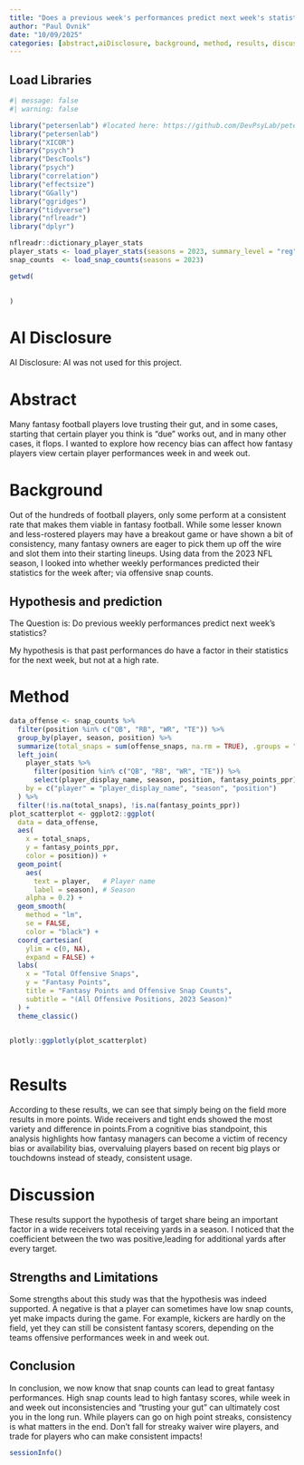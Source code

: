 ```yaml
---
title: "Does a previous week's performances predict next week's statistics?"
author: "Paul Ovnik"
date: "10/09/2025"
categories: [abstract,aiDisclosure, background, method, results, discussion,strengthslimitations, conclusion]
---
```


## Load Libraries {#sec-loadLibraries}

```r
#| message: false
#| warning: false

library("petersenlab") #located here: https://github.com/DevPsyLab/petersenlab
library("petersenlab")
library("XICOR")
library("psych")
library("DescTools")
library("psych")
library("correlation")
library("effectsize")
library("GGally")
library("ggridges")
library("tidyverse")
library("nflreadr")
library("dplyr")

nflreadr::dictionary_player_stats
player_stats <- load_player_stats(seasons = 2023, summary_level = "reg")
snap_counts  <- load_snap_counts(seasons = 2023)

getwd(
  

)

```

# AI Disclosure {#sec-aiDisclosure}

AI Disclosure: AI was not used for this project.


# Abstract {#sec-abstract}
Many fantasy football players love trusting their gut, and in some cases, starting that certain player you think is "due" works out, and in many other cases, it flops. I wanted to explore how recency bias can affect how fantasy players view certain player performances week in and week out.

# Background {#sec-background}
Out of the hundreds of football players, only some perform at a consistent rate that makes them viable in fantasy football. While some lesser known and less-rostered players may have a breakout game or have shown a bit of consistency, many fantasy owners are eager to pick them up off the wire and slot them into their starting lineups. Using data from the 2023 NFL season, I looked into whether weekly performances predicted their statistics for the week after; via offensive snap counts.

## Hypothesis and prediction

The Question is: Do previous weekly performances predict next week's statistics?

My hypothesis is that past performances do have a factor in their statistics for the next week, but not at a high rate.

# Method {#sec-method}

```r
data_offense <- snap_counts %>%
  filter(position %in% c("QB", "RB", "WR", "TE")) %>%
  group_by(player, season, position) %>%
  summarize(total_snaps = sum(offense_snaps, na.rm = TRUE), .groups = "drop") %>%
  left_join(
    player_stats %>%
      filter(position %in% c("QB", "RB", "WR", "TE")) %>%
      select(player_display_name, season, position, fantasy_points_ppr),
    by = c("player" = "player_display_name", "season", "position")
  ) %>%
  filter(!is.na(total_snaps), !is.na(fantasy_points_ppr))
plot_scatterplot <- ggplot2::ggplot(
  data = data_offense,
  aes(
    x = total_snaps,
    y = fantasy_points_ppr,
    color = position)) +
  geom_point(
    aes(
      text = player,   # Player name
      label = season), # Season
    alpha = 0.2) +
  geom_smooth(
    method = "lm",
    se = FALSE,
    color = "black") +
  coord_cartesian(
    ylim = c(0, NA),
    expand = FALSE) +
  labs(
    x = "Total Offensive Snaps",
    y = "Fantasy Points",
    title = "Fantasy Points and Offensive Snap Counts",
    subtitle = "(All Offensive Positions, 2023 Season)"
  ) +
  theme_classic()


plotly::ggplotly(plot_scatterplot)



```

# Results {#sec-results}

According to these results, we can see that simply being on the field more results in more points. Wide receivers and tight ends showed the most variety and difference in points.From a cognitive bias standpoint, this analysis highlights how fantasy managers can become a victim of recency bias or availability bias, overvaluing players based on recent big plays or touchdowns instead of steady, consistent usage. 

# Discussion {#sec-discussion}

These results support the hypothesis of target share being an important factor in a wide receivers total receiving yards in a season. I noticed that the coefficient between the two was positive,leading for additional yards after every target.

## Strengths and Limitations {#sec-strengthsLimitations}

Some strengths about this study was that the hypothesis was indeed supported. A negative is that a player can sometimes have low snap counts, yet make impacts during the game. For example, kickers are hardly on the field, yet they can still be consistent fantasy scorers, depending on the teams offensive performances week in and week out.

## Conclusion {#sec-conclusion}

In conclusion, we now know that snap counts can lead to great fantasy performances. High snap counts lead to high fantasy scores, while week in and week out inconsistencies and "trusting your gut" can ultimately cost you in the long run. While players can go on high point streaks, consistency is what matters in the end. Don't fall for streaky waiver wire players, and trade for players who can make consistent impacts!


```r
sessionInfo()
```
